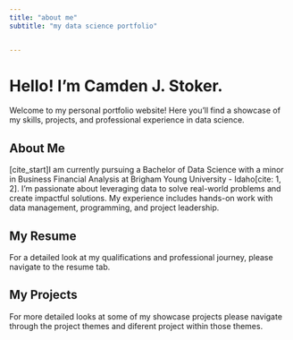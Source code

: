 ```yaml
---
title: "about me"
subtitle: "my data science portfolio"


---
```


# Hello! I'm Camden J. Stoker.

Welcome to my personal portfolio website! Here you'll find a showcase of my skills, projects, and professional experience in data science.

## About Me

[cite_start]I am currently pursuing a Bachelor of Data Science with a minor in Business Financial Analysis at Brigham Young University - Idaho[cite: 1, 2]. I'm passionate about leveraging data to solve real-world problems and create impactful solutions. My experience includes hands-on work with data management, programming, and project leadership.

## My Resume

For a detailed look at my qualifications and professional journey, please navigate to the resume tab.

## My Projects

For more detailed looks at some of my showcase projects please navigate through the project themes and diferent project within those themes.

